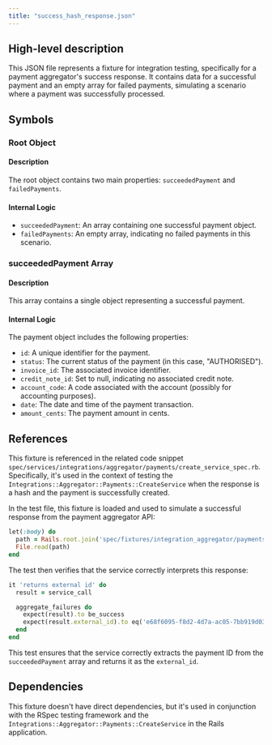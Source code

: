 ```yaml
---
title: "success_hash_response.json"
---
```


## High-level description
This JSON file represents a fixture for integration testing, specifically for a payment aggregator's success response. It contains data for a successful payment and an empty array for failed payments, simulating a scenario where a payment was successfully processed.

## Symbols

### Root Object
#### Description
The root object contains two main properties: `succeededPayment` and `failedPayments`.

#### Internal Logic
- `succeededPayment`: An array containing one successful payment object.
- `failedPayments`: An empty array, indicating no failed payments in this scenario.

### succeededPayment Array
#### Description
This array contains a single object representing a successful payment.

#### Internal Logic
The payment object includes the following properties:
- `id`: A unique identifier for the payment.
- `status`: The current status of the payment (in this case, "AUTHORISED").
- `invoice_id`: The associated invoice identifier.
- `credit_note_id`: Set to null, indicating no associated credit note.
- `account_code`: A code associated with the account (possibly for accounting purposes).
- `date`: The date and time of the payment transaction.
- `amount_cents`: The payment amount in cents.

## References
This fixture is referenced in the related code snippet `spec/services/integrations/aggregator/payments/create_service_spec.rb`. Specifically, it's used in the context of testing the `Integrations::Aggregator::Payments::CreateService` when the response is a hash and the payment is successfully created.

In the test file, this fixture is loaded and used to simulate a successful response from the payment aggregator API:

```ruby
let(:body) do
  path = Rails.root.join('spec/fixtures/integration_aggregator/payments/success_hash_response.json')
  File.read(path)
end
```

The test then verifies that the service correctly interprets this response:

```ruby
it 'returns external id' do
  result = service_call

  aggregate_failures do
    expect(result).to be_success
    expect(result.external_id).to eq('e68f6095-f8d2-4d7a-ac05-7bb919d0330e')
  end
end
```

This test ensures that the service correctly extracts the payment ID from the `succeededPayment` array and returns it as the `external_id`.

## Dependencies
This fixture doesn't have direct dependencies, but it's used in conjunction with the RSpec testing framework and the `Integrations::Aggregator::Payments::CreateService` in the Rails application.